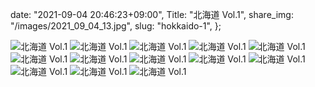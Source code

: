   date: "2021-09-04 20:46:23+09:00",
  Title: "北海道 Vol.1",
  share_img: "/images/2021_09_04_13.jpg",
  slug: "hokkaido-1",
};

![北海道 Vol.1](/images/2021_09_04_1.jpg)
![北海道 Vol.1](/images/2021_09_04_2.jpg)
![北海道 Vol.1](/images/2021_09_04_3.jpg)
![北海道 Vol.1](/images/2021_09_04_4.jpg)
![北海道 Vol.1](/images/2021_09_04_5.jpg)
![北海道 Vol.1](/images/2021_09_04_6.jpg)
![北海道 Vol.1](/images/2021_09_04_7.jpg)
![北海道 Vol.1](/images/2021_09_04_8.jpg)
![北海道 Vol.1](/images/2021_09_04_9.jpg)
![北海道 Vol.1](/images/2021_09_04_10.jpg)
![北海道 Vol.1](/images/2021_09_04_11.jpg)
![北海道 Vol.1](/images/2021_09_04_12.jpg)
![北海道 Vol.1](/images/2021_09_04_13.jpg)
